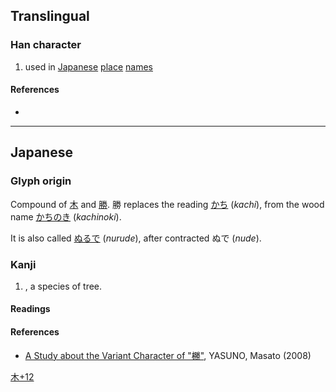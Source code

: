 {{character info/new}}
==Translingual==

===Han character===
{{Han char|rn=75|rad=木|as=12|sn=16|four=|canj=DBFS|ids=⿰木勝}}

# used in [[Japan]]ese [[place]] [[name]]s

====References====
* {{Han ref|kx=0555.311|dkj=15624|hdz=21294.051|uh=6A73|ud=27251}}

----

==Japanese==

===Glyph origin===
Compound of [[木]] and [[勝]]. 勝 replaces the reading [[かち]] (''kachi''), from the wood name [[かちのき]] (''kachinoki'').

It is also called [[ぬるで]] (''nurude''), after contracted ぬで (''nude'').

===Kanji===
{{ja-kanji|grade=|rs=木12}}

# {{taxlink|Rhus chinensis|species}}, a species of tree.

====Readings====
{{ja-readings
|on=
|kun=ぬで-
}}

====References====
* [https://ci.nii.ac.jp/els/contentscinii_20180513222151.pdf?id=ART0008861049 A Study about the Variant Character of "橳"], YASUNO, Masato (2008)
[[Category:Japanese-only CJKV Characters|木+12]]